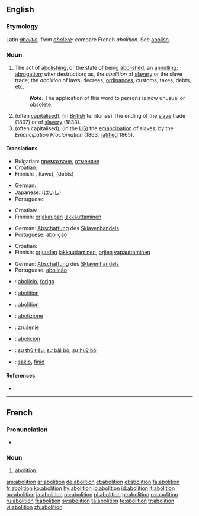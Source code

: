 ==English==

===Etymology===
Latin ''[[abolitio]]'', from ''[[abolere]]'': compare French ''abolition''. See [[abolish]].

===Noun===
{{en-noun}}

# The act of [[abolish|abolishing]], or the state of being [[abolished]]; an [[annul|annulling]]; [[abrogation]]; utter destruction; as, the ''abolition'' of [[slave]]ry or the slave trade; the ''abolition'' of laws, decrees, [[ordinances]], customs, taxes, debts, etc.
#: '''''Note:''''' The application of this word to persons is now unusual or obsolete.
# (often [[capitalised]]), (in [[British]] territories) The ending of the [[slave]] trade (1807) or of [[slavery]] (1833).
# (often capitalised), (in the [[US]]) the [[emancipation]] of slaves, by the ''Emancipation Proclamation'' (1863, [[ratified]] 1865).

====Translations====
{{trans-top|act of abolishing}}
* Bulgarian: [[премахване]], [[отменяне]] 
* Croatian: {{t-|hr|abolicija|f|alt=abolícija}}
* Finnish: {{t-|fi|lakkauttaminen}}, {{t|fi|kumoaminen}} (laws), {{t|fi|mitätöinti}} (debts)
{{trans-mid}}
* German: {{t+|de|Abschaffung|f}}, {{t-|de|Aufhebung|f}}
* Japanese: {{t+|ja|廃止|tr=haishi|sc=Jpan}} ([[はいし]])
* Portuguese: {{t+|pt|abolição|f}}
{{trans-bottom}}

{{trans-top|Abolition of slave trade}}
* Croatian: {{t-|hr|abolicija|f|alt=abolícija}}
* Finnish: [[orjakauppa|orjakaupan]] [[lakkauttaminen]]
{{trans-mid}}
* German: [[Abschaffung]] des [[Sklavenhandels]]
* Portuguese: [[abolição]] {{f}}
{{trans-bottom}}

{{trans-top|emancipation of slaves}}
* Croatian: {{t-|hr|abolicija|f|alt=abolícija}}
* Finnish: [[orjuus|orjuuden]] [[lakkauttaminen]], [[orja|orjien]] [[vapauttaminen]]
{{trans-mid}}
* German: [[Abschaffung]] des [[Sklavenhandels]]
* Portuguese: [[abolição]] {{f}}
{{trans-bottom}}

{{checktrans-top}}
* {{ttbc|Esperanto}}: [[abolicio]], [[forigo]]
* {{ttbc|French}}: [[abolition]] {{f}}
* {{ttbc|Interlingua}}: [[abolition]]
* {{ttbc|Italian}}: [[abolizione]]
{{checktrans-mid}}
* {{ttbc|Slovak}}: [[zrušenie]] {{n}}
* {{ttbc|Spanish}}: [[abolición]]
* {{ttbc|Vietnamese}}: [[sự thủ tiêu]], [[sự bãi bỏ]], [[sự huỷ bỏ]]
* {{ttbc|Volapük}}: [[säkib]], [[finid]]
{{checktrans-bottom}}

====References====
* {{R:Webster 1913}}

----

==French==

===Pronunciation===
* {{audio|Fr-abolition.ogg|Audio}}

===Noun===
{{fr-noun|f}}

# [[#English|abolition]].

[[am:abolition]]
[[ar:abolition]]
[[de:abolition]]
[[et:abolition]]
[[el:abolition]]
[[fa:abolition]]
[[fr:abolition]]
[[ko:abolition]]
[[hy:abolition]]
[[io:abolition]]
[[id:abolition]]
[[it:abolition]]
[[hu:abolition]]
[[ja:abolition]]
[[oc:abolition]]
[[pl:abolition]]
[[pt:abolition]]
[[ro:abolition]]
[[ru:abolition]]
[[fi:abolition]]
[[sv:abolition]]
[[ta:abolition]]
[[te:abolition]]
[[tr:abolition]]
[[vi:abolition]]
[[zh:abolition]]